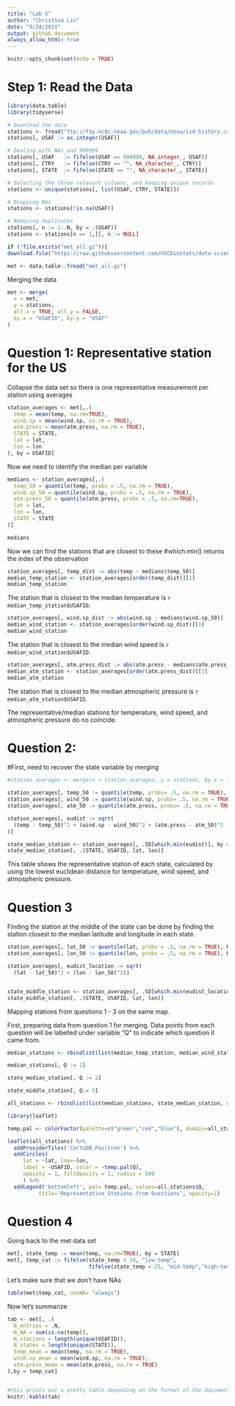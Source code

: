 ```yaml
---
title: "Lab 5"
author: "Christina Lin"
date: "9/24/2021"
output: github_document
always_allow_html: true
---
```


```r
knitr::opts_chunk$set(echo = TRUE)
```

# Step 1: Read the Data

```r
library(data.table)
library(tidyverse)

# Download the data
stations <- fread("ftp://ftp.ncdc.noaa.gov/pub/data/noaa/isd-history.csv")
stations[, USAF := as.integer(USAF)]

# Dealing with NAs and 999999
stations[, USAF   := fifelse(USAF == 999999, NA_integer_, USAF)]
stations[, CTRY   := fifelse(CTRY == "", NA_character_, CTRY)]
stations[, STATE  := fifelse(STATE == "", NA_character_, STATE)]

# Selecting the three relevant columns, and keeping unique records
stations <- unique(stations[, list(USAF, CTRY, STATE)])

# Dropping NAs
stations <- stations[!is.na(USAF)]

# Removing duplicates
stations[, n := 1:.N, by = .(USAF)]
stations <- stations[n == 1,][, n := NULL]

```


```r
if (!file.exists("met_all.gz")){
download.file("https://raw.githubusercontent.com/USCbiostats/data-science-data/master/02_met/met_all.gz", "met_all.gz", method="libcurl", timeout = 60)}

met <- data.table::fread("met_all.gz")

```


Merging the data

```r
met <- merge(
  x = met,
  y = stations,
  all.x = TRUE, all.y = FALSE,
  by.x = "USAFID", by.y = "USAF"
)
```


# Question 1: Representative station for the US

Collapse the data set so there is one representative measurement per station using averages

```r
station_averages <- met[,.(
  temp = mean(temp, na.rm=TRUE),
  wind.sp = mean(wind.sp, na.rm = TRUE),
  atm.press = mean(atm.press, na.rm = TRUE),
  STATE = STATE,
  lat = lat,
  lon = lon
), by = USAFID]
```


Now we need to identify the median per variable

```r
medians <- station_averages[,.(
  temp_50 = quantile(temp, probs = .5, na.rm = TRUE),
  wind.sp_50 = quantile(wind.sp, probs = .5, na.rm = TRUE),
  atm.press_50 = quantile(atm.press, probs = .5, na.rm=TRUE),
  lat = lat,
  lon = lon,
  STATE = STATE
)]

medians

```

Now we can find the stations that are closest to these
#which.min() returns the index of the observation

```r
station_averages[, temp_dist := abs(temp - medians$temp_50)]
median_temp_station <- station_averages[order(temp_dist)][1]
median_temp_station
```


The station that is closest to the median temperature is `r median_temp_station$USAFID`.


```r
station_averages[, wind.sp_dist := abs(wind.sp - medians$wind.sp_50)]
median_wind_station <- station_averages[order(wind.sp_dist)][1]
median_wind_station
```

The station that is closest to the median wind speed is `r median_wind_station$USAFID`.




```r
station_averages[, atm.press_dist := abs(atm.press - medians$atm.press_50)]
median_atm_station <- station_averages[order(atm.press_dist)][1]
median_atm_station
```

The station that is closest to the median atmospheric pressure is `r median_atm_station$USAFID`.


The representative/median stations for temperature, wind speed, and atmospheric pressure do no coincide.



# Question 2: 

#First, need to recover the state variable by merging

```r
#station_averages <- merge(x = station_averages, y = stations, by.x = "USAFID", by.y = "USAF", all.x = #TRUE, all.y = FALSE)

```


```r
station_averages[, temp_50 := quantile(temp, probs= .5, na.rm = TRUE), by = STATE]
station_averages[, wind_50 := quantile(wind.sp, probs= .5, na.rm = TRUE), by = STATE]
station_averages[, atm_50 := quantile(atm.press, probs= .5, na.rm = TRUE), by = STATE]
```


```r
station_averages[, eudist := sqrt(
  (temp - temp_50)^2 + (wind.sp - wind_50)^2 + (atm.press - atm_50)^2
)]

state_median_station <- station_averages[, .SD[which.min(eudist)], by = STATE]
state_median_station[, .(STATE, USAFID, lat, lon)]

```

This table shows the representative station of each state, calculated by using the lowest euclidean distance for temperature, wind speed, and atmospheric pressure. 




# Question 3

Finding the station at the middle of the state can be done by finding the station closest to the median latitude and longitude in each state. 

```r
station_averages[, lat_50 := quantile(lat, probs = .5, na.rm = TRUE), by = STATE]
station_averages[, lon_50 := quantile(lon, probs = .5, na.rm = TRUE), by = STATE]

station_averages[, eudist_location := sqrt(
  (lat - lat_50)^2 + (lon - lon_50)^2)]


state_middle_station <- station_averages[, .SD[which.min(eudist_location)], by = STATE]
state_middle_station[, .(STATE, USAFID, lat, lon)]
```


Mapping stations from questions 1 - 3 on the same map. 

First, preparing data from question 1 for merging. Data points from each question will be labelled under variable "Q" to indicate which question it came from. 

```r
median_stations <- rbindlist(list(median_temp_station, median_wind_station, median_atm_station), fill=TRUE)

median_stations[, Q := 1]

state_median_station[, Q := 2]

state_middle_station[, Q:= 3]

all_stations <- rbindlist(list(median_stations, state_median_station, state_middle_station), fill=TRUE)

```



```r
library(leaflet)

temp.pal <- colorFactor(palette=c("green","red","blue"), domain=all_stations$Q)

leaflet(all_stations) %>%
  addProviderTiles('CartoDB.Positron') %>%
  addCircles(
     lat = ~lat, lng=~lon,
     label = ~USAFID, color = ~temp.pal(Q),
     opacity = 1, fillOpacity = 1, radius = 500
     ) %>%
  addLegend('bottomleft', pal= temp.pal, values=all_stations$Q,
          title='Representative Stations from Questions', opacity=1)

```



# Question 4

Going back to the met data set
```r
met[, state_temp := mean(temp, na.rm=TRUE), by = STATE]
met[, temp_cat := fifelse(state_temp < 20, "low-temp",
                          fifelse(state_temp < 25, "mid-temp","high-temp"))]
```

Let's make sure that we don't have NAs

```r
table(met$temp_cat, useNA= "always")
```

Now let's summarize

```r
tab <- met[, .(
  N_entries = .N,
  N_NA = sum(is.na(temp)),
  N_stations = length(unique(USAFID)),
  N_states = length(unique(STATE)),
  temp_mean = mean(temp, na.rm = TRUE),
  wind.sp_mean = mean(wind.sp, na.rm = TRUE),
  atm.press_mean = mean(atm.press, na.rm = TRUE)
),by = temp_cat]


#this prints out a pretty table depending on the format of the document (prints a markdown table)
knitr::kable(tab)
```

